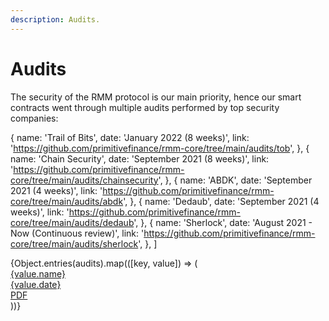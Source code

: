 ```yaml
---
description: Audits.
---
```


# Audits

The security of the RMM protocol is our main priority, hence our smart contracts went through multiple audits performed by top security companies:

  {
    name: 'Trail of Bits',
    date: 'January 2022 (8 weeks)',
    link: 'https://github.com/primitivefinance/rmm-core/tree/main/audits/tob',
  },
  {
    name: 'Chain Security',
    date: 'September 2021 (8 weeks)',
    link: 'https://github.com/primitivefinance/rmm-core/tree/main/audits/chainsecurity',
  },
  {
    name: 'ABDK',
    date: 'September 2021 (4 weeks)',
    link: 'https://github.com/primitivefinance/rmm-core/tree/main/audits/abdk',
  },
  {
    name: 'Dedaub',
    date: 'September 2021 (4 weeks)',
    link: 'https://github.com/primitivefinance/rmm-core/tree/main/audits/dedaub',
  },
  {
    name: 'Sherlock',
    date: 'August 2021 - Now (Continuous review)',
    link: 'https://github.com/primitivefinance/rmm-core/tree/main/audits/sherlock',
  },
]

<div className="audit__list">
  {Object.entries(audits).map(([key, value]) => (
    <a
      key={key}
      className="audit__link"
      href={value.link}
      target="_blank"
    >
      <div className="audit">
        <div>
          <div className="audit__title">
            {value.name}
          </div>
          <div className="audit__date">
            {value.date}
          </div>
        </div>
        <div>
          PDF
        </div>
      </div>
    </a>
  ))}
</div>
